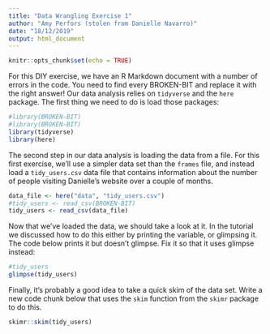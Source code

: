 ```yaml
---
title: "Data Wrangling Exercise 1"
author: "Amy Perfors (stolen from Danielle Navarro)"
date: "18/12/2019"
output: html_document
---
```


```r
knitr::opts_chunk$set(echo = TRUE)
```

For this DIY exercise, we have an R Markdown document with a number of errors in the code. You need to find every BROKEN-BIT and replace it with the right answer! Our data analysis relies on `tidyverse` and the `here` package. The first thing we need to do is load those packages:

```r
#library(BROKEN-BIT)
#library(BROKEN-BIT)
library(tidyverse)
library(here)
```

The second step in our data analysis is loading the data from a file. For this first exercise, we'll use a simpler data set than the `frames` file, and instead load a `tidy_users.csv` data file that contains information about the number of people visiting Danielle's website over a couple of months.  

```r
data_file <- here("data", "tidy_users.csv")
#tidy_users <- read_csv(BROKEN-BIT)
tidy_users <- read_csv(data_file)
```

Now that we've loaded the data, we should take a look at it. In the tutorial we discussed how to do this either by printing the variable, or glimpsing it. The code below prints it but doesn't glimpse. Fix it so that it uses glimpse instead:

```r
#tidy_users
glimpse(tidy_users)
```

Finally, it's probably a good idea to take a quick skim of the data set. Write a new code chunk below that uses the `skim` function from the `skimr` package to do this.

```r
skimr::skim(tidy_users)
```